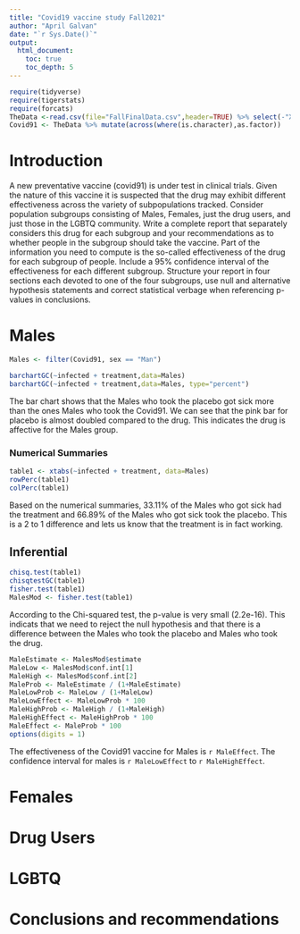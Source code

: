 ```yaml
---
title: "Covid19 vaccine study Fall2021"
author: "April Galvan"
date: "`r Sys.Date()`"
output: 
  html_document:
    toc: true
    toc_depth: 5
---
```



```r
require(tidyverse)
require(tigerstats)
require(forcats)
TheData <-read.csv(file="FallFinalData.csv",header=TRUE) %>% select(-"X.1", -"X")
Covid91 <- TheData %>% mutate(across(where(is.character),as.factor)) 
```

# Introduction

A new  preventative vaccine (covid91) is under test in clinical trials. Given the nature of this vaccine it is suspected that the drug may exhibit different effectiveness across the variety of subpopulations tracked. Consider population subgroups consisting of Males, Females, just the drug users, and just those in the LGBTQ community. Write a complete report that separately considers this drug for each subgroup and your recommendations as to whether people in the subgroup should take the vaccine. Part of the information you need to compute is the so-called effectiveness of the drug for each subgroup of people. Include a 95% confidence interval of the effectiveness for each different subgroup. Structure your report in four sections each devoted to one of the four subgroups, use null and alternative hypothesis statements and correct statistical verbage when referencing p-values in conclusions.

# Males

```r
Males <- filter(Covid91, sex == "Man")
```

```r
barchartGC(~infected + treatment,data=Males)
barchartGC(~infected + treatment,data=Males, type="percent")

```

The bar chart shows that the Males who took the placebo got sick more than the ones Males who took the Covid91. We can see that the pink bar for placebo is almost doubled compared to the drug. This indicates the drug is affective for the Males group.

### Numerical Summaries
```r
table1 <- xtabs(~infected + treatment, data=Males)
rowPerc(table1)
colPerc(table1)
```
Based on the numerical summaries, 33.11% of the Males who got sick had the treatment and 66.89% of the Males who got sick took the placebo. This is a 2 to 1 difference and lets us know that the treatment is in fact working.

## Inferential  

```r
chisq.test(table1)
chisqtestGC(table1)
fisher.test(table1)
MalesMod <- fisher.test(table1)
```

According to the Chi-squared test, the p-value is very small (2.2e-16). This indicats that we need to reject the null hypothesis and that there is a difference between the Males who took the placebo and Males who took the drug.

```r
MaleEstimate <- MalesMod$estimate
MaleLow <- MalesMod$conf.int[1]
MaleHigh <- MalesMod$conf.int[2]
MaleProb <- MaleEstimate / (1+MaleEstimate)
MaleLowProb <- MaleLow / (1+MaleLow)
MaleLowEffect <- MaleLowProb * 100
MaleHighProb <- MaleHigh / (1+MaleHigh)
MaleHighEffect <- MaleHighProb * 100
MaleEffect <- MaleProb * 100
options(digits = 1)
```

The effectiveness of the Covid91 vaccine for Males is `r MaleEffect`. The confidence interval for males is `r MaleLowEffect` to `r MaleHighEffect`.

# Females


# Drug Users

# LGBTQ

# Conclusions and recommendations

